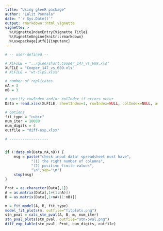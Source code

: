 ```yaml
---
title: "Using gleeR package"
author: "Lalit Ponnala"
date: "`r Sys.Date()`"
output: rmarkdown::html_vignette
vignette: >
  %\VignetteIndexEntry{Vignette Title}
  %\VignetteEngine{knitr::rmarkdown}
  %\usepackage[utf8]{inputenc}
---
```


```r
# -- user-defined --

# XLFILE = "../glee/short.Cooper_147_vs_689.xls"
XLFILE = "Cooper_147_vs_689.xls"
# XLFILE = "wt-ClpS.xlsx"

# number of replicates
nA = 3
nB = 3

# specify rowIndex and/or colIndex if errors occur
Data = read.xlsx(XLFILE, sheetIndex=1, rowIndex=NULL, colIndex=NULL, as.data.frame=TRUE, header=TRUE)

# options
fit_type = "cubic"
num_iter = 10000
num_digits = 4
outfile = "diff-exp.xlsx"

# ------------------


if (!data_ok(Data,nA,nB)) {
	msg = paste("check input data! spreadsheet must have",
			"(1) the right number of columns",
			"(2) positive finite values",
			"\n",sep="\n")
	stop(msg)
}

Prot = as.character(Data[,1])
A = as.matrix(Data[,1+(1:nA)])
B = as.matrix(Data[,1+nA+(1:nB)])

m = fit_model(A, B, fit_type)
model_fit_plots(m, outfile="fitplots.png")
stn_pval = calc_stn_pval(A, B, m, num_iter)
stn_pval_plots(stn_pval, outfile="stn-pval.png")
diff_exp_table(stn_pval, Prot, num_digits, outfile)
```
